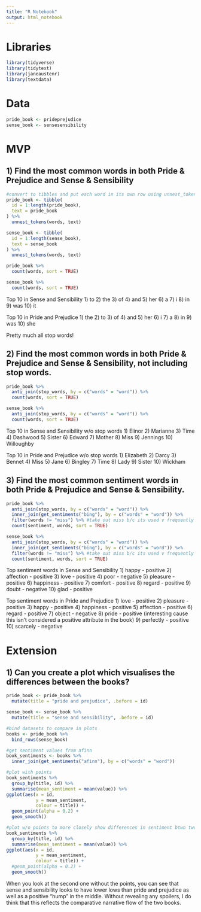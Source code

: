 ```yaml
---
title: "R Notebook"
output: html_notebook
---
```


# Libraries

```r
library(tidyverse)
library(tidytext)
library(janeaustenr)
library(textdata)
```

# Data
```r
pride_book <- prideprejudice
sense_book <- sensesensibility
```

# MVP

## 1) Find the most common words in both Pride & Prejudice and Sense & Sensibility

```r
#convert to tibbles and put each word in its own row using unnest_tokens()
pride_book <- tibble(
  id = 1:length(pride_book),
  text = pride_book
) %>% 
  unnest_tokens(words, text)

sense_book <- tibble(
  id = 1:length(sense_book),
  text = sense_book
) %>% 
  unnest_tokens(words, text)
```

```r
pride_book %>% 
  count(words, sort = TRUE)

sense_book %>% 
  count(words, sort = TRUE)
```
Top 10 in Sense and Sensibility
1) to
2) the
3) of
4) and
5) her
6) a
7) i
8) in
9) was
10) it

Top 10 in Pride and Prejudice
1) the
2) to
3) of
4) and
5) her
6) i
7) a
8) in
9) was
10) she


Pretty much all stop words!

## 2) Find the most common words in both Pride & Prejudice and Sense & Sensibility, not including stop words.

```r
pride_book %>% 
  anti_join(stop_words, by = c("words" = "word")) %>% 
  count(words, sort = TRUE)

sense_book %>% 
  anti_join(stop_words, by = c("words" = "word")) %>% 
  count(words, sort = TRUE)
```
Top 10 in Sense and Sensibility w/o stop words
1) Elinor
2) Marianne
3) Time
4) Dashwood
5) Sister
6) Edward
7) Mother
8) Miss
9) Jennings
10) Willoughby


Top 10 in Pride and Prejudice w/o stop words
1) Elizabeth
2) Darcy
3) Bennet
4) Miss
5) Jane
6) Bingley
7) Time
8) Lady
9) Sister
10) Wickham

## 3) Find the most common sentiment words in both Pride & Prejudice and Sense & Sensibility.

```r
pride_book %>% 
  anti_join(stop_words, by = c("words" = "word")) %>% 
  inner_join(get_sentiments("bing"), by = c("words" = "word")) %>% 
  filter(words != "miss") %>% #take out miss b/c its used v frequently as a title and will impact results
  count(sentiment, words, sort = TRUE)

sense_book %>% 
  anti_join(stop_words, by = c("words" = "word")) %>% 
  inner_join(get_sentiments("bing"), by = c("words" = "word")) %>% 
  filter(words != "miss") %>% #take out miss b/c its used v frequently as a title and will impact results
  count(sentiment, words, sort = TRUE)
```
Top sentiment words in Sense and Sensibility
1) happy - positive
2) affection - positive
3) love - positive
4) poor - negative
5) pleasure - positive
6) happiness - positive
7) comfort - positive
8) regard - positive
9) doubt - negative
10) glad - positive


Top sentiment words in Pride and Prejudice
1) love - positive
2) pleasure - positive
3) happy - positive
4) happiness - positive
5) affection - positive
6) regard - positive
7) object - negative 
8) pride - positive (interesting cause this isn't considered a positive attribute in the book)
9) perfectly - positive
10) scarcely - negative

# Extension
## 1) Can you create a plot which visualises the differences between the books?

```r
pride_book <- pride_book %>% 
  mutate(title = "pride and prejudice", .before = id)

sense_book <- sense_book %>% 
  mutate(title = "sense and sensibility", .before = id)

#bind datasets to compare in plots
books <- pride_book %>% 
  bind_rows(sense_book)

#get sentiment values from afinn
book_sentiments <- books %>% 
  inner_join(get_sentiments("afinn"), by = c("words" = "word"))
```

```r
#plot with points
book_sentiments %>% 
  group_by(title, id) %>% 
  summarise(mean_sentiment = mean(value)) %>% 
ggplot(aes(x = id,
           y = mean_sentiment,
           colour = title)) +
  geom_point(alpha = 0.2) +
  geom_smooth()

#plot w/o points to more closely show differences in sentiment btwn two books
book_sentiments %>% 
  group_by(title, id) %>% 
  summarise(mean_sentiment = mean(value)) %>% 
ggplot(aes(x = id,
           y = mean_sentiment,
           colour = title)) +
  #geom_point(alpha = 0.2) +
  geom_smooth()
```

When you look at the second one without the points, you can see that sense and sensibility looks to have lower lows than pride and prejudice as well as a positive "hump" in the middle. Without revealing any spoilers, I do think that this reflects the comparative narrative flow of the two books.